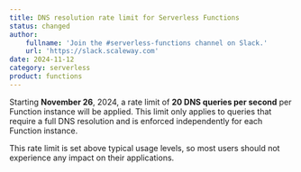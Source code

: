 ```yaml
---
title: DNS resolution rate limit for Serverless Functions
status: changed
author:
    fullname: 'Join the #serverless-functions channel on Slack.'
    url: 'https://slack.scaleway.com'
date: 2024-11-12
category: serverless
product: functions
---
```


Starting **November 26**, 2024, a rate limit of **20 DNS queries per second** per Function instance will be applied. This limit only applies to queries that require a full DNS resolution and is enforced independently for each Function instance.

This rate limit is set above typical usage levels, so most users should not experience any impact on their applications.


